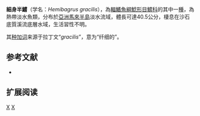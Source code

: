 {{Speciesbox
| status = NE
| status_system = IUCN3.1
| taxon = Hemibagrus gracilis
| authority = Ng & Ng, 1995
| synonyms = 
}}
'''細身半鱨'''（学名：''Hemibagrus gracilis''），為[[輻鰭魚綱|輻鰭魚綱]][[鯰形目|鯰形目]][[鱨科|鱨科]]的其中一[[種|種]]，為熱帶淡水魚類，分布於[[亞洲|亞洲]][[馬來半島|馬來半島]]淡水流域，體長可達40.5公分，棲息在沙石底質溪流底層水域，生活習性不明。

其[[种加词|种加词]]来源于拉丁文“''gracilis''”，意为“纤细的”。

==参考文献==
*{{FishBase_species|genus=Hemibagrus|species=gracilis|year=2015|month=4}}

== 扩展阅读 ==
{{refbegin}}
{{wikispecies-inline|Hemibagrus gracilis|細身半鱨}}
{{refend}}
{{Taxonbar|from=Q5526421}}

[[Category:半鱨屬|X]]
[[Category:1995年描述的鱼类|X]]
